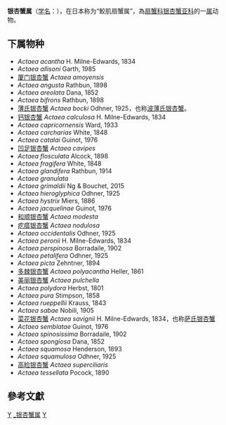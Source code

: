 {{Automatic taxobox
| taxon = Actaea(十足目) 
| authority = De Haan, 1833
| image = Specimen of Actaea semblatae in National Museum of Natural Science in Taiwan.jpg
| image_caption = ''Actaea semblatae''
}}
'''银杏蟹属'''（[[学名|学名]]：{{lang|la|''Actaea''}}），在日本称为“鮫肌扇蟹属”，為[[扇蟹科|扇蟹科]][[银杏蟹亚科|银杏蟹亚科]]的一[[属|属]]动物。

==下属物种==
* ''Actaea acantha'' H. Milne-Edwards, 1834
* ''Actaea allisoni'' Garth, 1985
* [[厦门银杏蟹|厦门银杏蟹]] ''Actaea amoyensis''
* ''Actaea angusta'' Rathbun, 1898
* ''Actaea areolata'' Dana, 1852
* ''Actaea bifrons'' Rathbun, 1898
* [[薄氏银杏蟹|薄氏银杏蟹]] ''Actaea bocki'' Odhner, 1925，也称[[波薄氏银杏蟹|波薄氏银杏蟹]]。
* [[钙银杏蟹|钙银杏蟹]] ''Actaea calculosa'' H. Milne-Edwards, 1834
* ''Actaea capricornensis'' Ward, 1933
* ''Actaea carcharias'' White, 1848
* ''Actaea catalai'' Guinot, 1976
* [[凹足银杏蟹|凹足银杏蟹]] ''Actaea cavipes''
* ''Actaea flosculata'' Alcock, 1898
* ''Actaea fragifera'' White, 1848
* ''Actaea glandifera'' Rathbun, 1914
* ''Actaea granulata''
* ''Actaea grimaldii'' Ng & Bouchet, 2015
* ''Actaea hieroglyphica'' Odhner, 1925
* ''Actaea hystrix'' Miers, 1886
* ''Actaea jacquelinae'' Guinot, 1976
* [[和顺银杏蟹|和顺银杏蟹]] ''Actaea modesta''
* [[疙瘩银杏蟹|疙瘩银杏蟹]] ''Actaea nodulosa''
* ''Actaea occidentalis'' Odhner, 1925
* ''Actaea peronii'' H. Milne-Edwards, 1834
* ''Actaea perspinosa'' Borradaile, 1902
* ''Actaea petalifera'' Odhner, 1925
* ''Actaea picta'' Zehntner, 1894
* [[多棘银杏蟹|多棘银杏蟹]] ''Actaea polyacantha'' Heller, 1861
* [[美丽银杏蟹|美丽银杏蟹]] ''Actaea pulchella''
* ''Actaea polydora'' Herbst, 1801
* ''Actaea pura'' Stimpson, 1858
* ''Actaea rueppellii'' Krauss, 1843
* ''Actaea sabae'' Nobili, 1905
* [[菜花银杏蟹|菜花银杏蟹]] ''Actaea savignii'' H. Milne-Edwards, 1834，也称[[萨氏银杏蟹|萨氏银杏蟹]]
* ''Actaea semblatae'' Guinot, 1976
* ''Actaea spinosissima'' Borradaile, 1902
* ''Actaea spongiosa'' Dana, 1852
* ''Actaea squamosa'' Henderson, 1893
* ''Actaea squamulosa'' Odhner, 1925
* [[高睑银杏蟹|高睑银杏蟹]] ''Actaea superciliaris''
* ''Actaea tessellata'' Pocock, 1890

==參考文獻==
{{reflist}}

{{taxonbar}}

[[Category:_扇蟹科|Y]]
[[Category:_银杏蟹属|]]
[[Category:1833年描述的分类群|Y]]